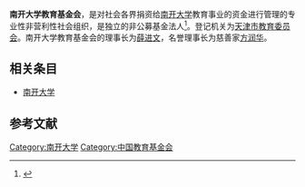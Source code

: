 '''南开大学教育基金会'''，是对社会各界捐资给[[南开大学|南开大学]]教育事业的资金进行管理的专业性非营利性社会组织，是独立的非公募基金法人<ref>{{cite news|title=南开大学教育基金会成立十年 开源助力南开发展|url=http://edu.ifeng.com/gaoxiao/detail_2014_06/26/37034950_0.shtml|accessdate=2017-03-10|newspaper=凤凰网|archive-url=https://web.archive.org/web/20170312060151/http://edu.ifeng.com/gaoxiao/detail_2014_06/26/37034950_0.shtml|archive-date=2017-03-12|dead-url=yes}}</ref>。登记机关为[[天津市教育委员会|天津市教育委员会]]。南开大学教育基金会的理事长为[[薛进文|薛进文]]，名誉理事长为慈善家[[方润华|方润华]]。

== 相关条目 ==
*[[南开大学|南开大学]]

==参考文献==
{{reflist}}

{{南开大学}}
[[Category:南开大学|Category:南开大学]]
[[Category:中国教育基金会|Category:中国教育基金会]]